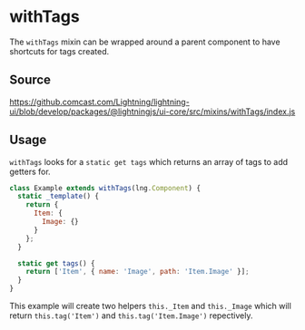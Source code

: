 
# withTags

The `withTags` mixin can be wrapped around a parent component to have shortcuts for tags created.

## Source

https://github.comcast.com/Lightning/lightning-ui/blob/develop/packages/@lightningjs/ui-core/src/mixins/withTags/index.js

## Usage

`withTags` looks for a `static get tags` which returns an array of tags to add getters for.

```js
class Example extends withTags(lng.Component) {
  static _template() {
    return {
      Item: {
        Image: {}
      }
    };
  }

  static get tags() {
    return ['Item', { name: 'Image', path: 'Item.Image' }];
  }
}
```

This example will create two helpers `this._Item` and `this._Image` which will
return `this.tag('Item')` and `this.tag('Item.Image')` repectively.
